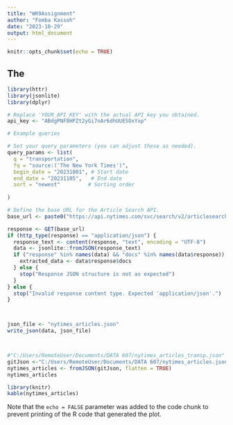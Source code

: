 ---
title: "WK9Assignment"
author: "Fomba Kassoh"
date: "2023-10-29"
output: html_document
---

```{r setup, include=FALSE}
knitr::opts_chunk$set(echo = TRUE)
```

## The 

```{r}
library(httr)
library(jsonlite)
library(dplyr)

# Replace 'YOUR_API_KEY' with the actual API key you obtained.
api_key <- "ABdgPNF8HPZt2yGi7nAr6dhUUE5OxYxp"

# Example queries

# Set your query parameters (you can adjust these as needed).
query_params <- list(
  q = "transportation",
  fq = "source:('The New York Times')",
  begin_date = "20231001", # Start date
  end_date = "20231105",   # End date
  sort = "newest"         # Sorting order
  
)

# Define the base URL for the Article Search API.
base_url <- paste0("https://api.nytimes.com/svc/search/v2/articlesearch.json?query_params&api-key=", api_key)

response <- GET(base_url)
if (http_type(response) == "application/json") {
  response_text <- content(response, "text", encoding = "UTF-8")
  data <- jsonlite::fromJSON(response_text)
  if ("response" %in% names(data) && "docs" %in% names(data$response)) {
    extracted_data <- data$response$docs
  } else {
    stop("Response JSON structure is not as expected")
  }
} else {
  stop("Invalid response content type. Expected 'application/json'.")
}



json_file <- "nytimes_articles.json"
write_json(data, json_file)




```


```{r}
#"C:/Users/RemoteUser/Documents/DATA 607/nytimes_articles_transp.json"
gitJson <-"C:/Users/RemoteUser/Documents/DATA 607/nytimes_articles.json"
nytimes_articles <- fromJSON(gitJson, flatten = TRUE)
nytimes_articles
```

```{r, results='asis'}
library(knitr)
kable(nytimes_articles)

```

Note that the `echo = FALSE` parameter was added to the code chunk to prevent printing of the R code that generated the plot.
